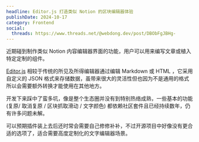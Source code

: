 ```yaml
---
headline: Editor.js 打造类似 Notion 的区块编辑器体验
publishDate: 2024-10-17
category: Frontend
social:
  threads: https://www.threads.net/@webdong.dev/post/DBObFgJBHg-
---
```


近期碰到制作类似 Notion 内容编辑器界面的功能，用户可以用来编写文章或植入特定定制的组件。

[Editor.js](https://www.threads.net/@webdong.dev/post/DBObFgJBHg-) 相较于传统的所见及所得编辑器通过编辑 Markdown 或 HTML ，它采用自定义的 JSON 格式来存储数据，虽带来很大的灵活性但也因为不是通用的格式所以会需要额外转换才能使用在其他地方。

开发下来踩中了蛮多坑，像是整个生态圈并没有到特别热络成熟，一些基本的功能 (复原/ 取消复原 / 区块抓取滑动 / 文字颜色) 都依赖社区套件且已经持续数年，仍有许多问题未解。

可以预期插件装上去后还时常会需要自己修修补补，不过开源项目中好像没有更合适的选项了，适合需要高度定制化的文字编辑器场景。
